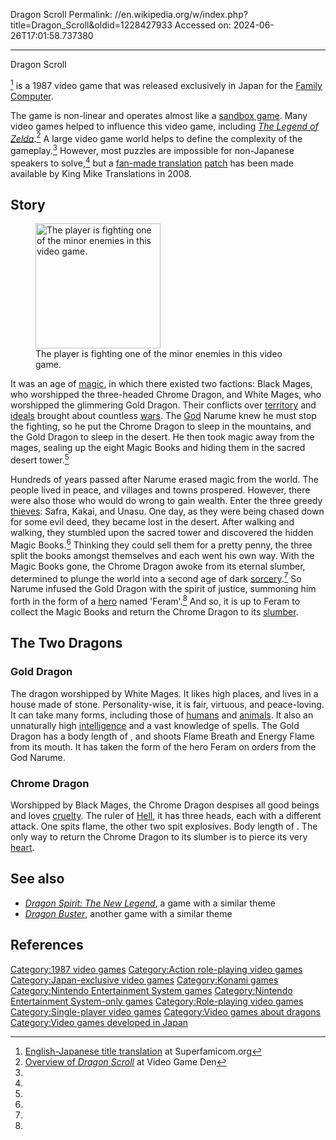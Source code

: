 Dragon Scroll
Permalink: //en.wikipedia.org/w/index.php?title=Dragon_Scroll&oldid=1228427933
Accessed on: 2024-06-26T17:01:58.737380



------
Dragon Scroll
{{Short description|1987 video game}}
{{Infobox video game
|title = Dragon Scroll
|image = [[File:DragonScrollBoxShotNES.jpg|frameless|Dragon Scroll]]
|caption = Cover art
|developer = [[Konami]]
|publisher = Konami
|composer = [[Kouji Murata]]<ref name="dragonscroll"/>
|released = {{vgrelease|JP|December 4, 1987<ref name="dragonscroll">[http://www.gamefaqs.com/nes/564419-dragon-scroll-yomigaerishi-maryuu/data ''Dragon Scroll''] at [[GameFAQs]]</ref>}}
|genre = [[Action role-playing game]]
|modes = [[Single-player video game|Single-player]]
|platforms = [[Nintendo Entertainment System|Family Computer]]
}}

{{nihongo|'''''Dragon Scroll'''''|ドラゴンスクロール 甦りし魔竜||lit. "The Rebirth of the Evil Dragon"}}<ref>[http://superfamicom.org/famicom/info/dragon-scroll-yomigaerishi-maryuu English-Japanese title translation] {{webarchive |url=https://web.archive.org/web/20120531080658/http://superfamicom.org/famicom/info/dragon-scroll-yomigaerishi-maryuu |date=May 31, 2012 }} at Superfamicom.org</ref> is a 1987 video game that was released exclusively in Japan for the [[Nintendo Entertainment System|Family Computer]].

The game is non-linear and operates almost like a [[sandbox game]]. Many video games helped to influence this video game, including ''[[The Legend of Zelda (1986 video game)|The Legend of Zelda]]''.<ref name="videogameden">[http://www.videogameden.com/fc.htm?dra Overview of ''Dragon Scroll''] at Video Game Den</ref> A large video game world helps to define the complexity of the gameplay.<ref name="videogameden"/> However, most puzzles are impossible for non-Japanese speakers to solve,<ref name="videogameden"/> but a [[Fan translation (video gaming)|fan-made translation]] [[fan patch|patch]] has been made available by King Mike Translations in 2008.

==Story==
[[File:DragonScrollNESScreenshot.PNG|200px|left|thumb|The player is fighting one of the minor enemies in this video game.]]

It was an age of [[Magic (gaming)|magic]], in which there existed two factions: Black Mages, who worshipped the three-headed Chrome Dragon, and White Mages, who worshipped the glimmering Gold Dragon. Their conflicts over [[territory (country subdivision)|territory]] and [[Ideal (ethics)|ideal]]s brought about countless [[war]]s. The [[God]] Narume knew he must stop the fighting, so he put the Chrome Dragon to sleep in the mountains, and the Gold Dragon to sleep in the desert. He then took magic away from the mages, sealing up the eight Magic Books and hiding them in the sacred desert tower.<ref name="videogameden"/>

Hundreds of years passed after Narume erased magic from the world. The people lived in peace, and villages and towns prospered. However, there were also those who would do wrong to gain wealth. Enter the three greedy [[theft|thieves]]: Safra, Kakai, and Unasu. One day, as they were being chased down for some evil deed, they became lost in the desert. After walking and walking, they stumbled upon the sacred tower and discovered the hidden Magic Books.<ref name="videogameden"/> Thinking they could sell them for a pretty penny, the three split the books amongst themselves and each went his own way. With the Magic Books gone, the Chrome Dragon awoke from its eternal slumber, determined to plunge the world into a second age of dark [[Magic (paranormal)|sorcery]].<ref name="videogameden"/> So Narume infused the Gold Dragon with the spirit of justice, summoning him forth in the form of a [[hero]] named 'Feram'.<ref name="videogameden"/> And so, it is up to Feram to collect the Magic Books and return the Chrome Dragon to its [[sleep|slumber]].

==The Two Dragons==

===Gold Dragon===
The dragon worshipped by White Mages. It likes high places, and lives in a house made of stone. Personality-wise, it is fair, virtuous, and peace-loving. It can take many forms, including those of [[human]]s and [[animal]]s. It also an unnaturally high [[intelligence]] and a vast knowledge of spells. The Gold Dragon has a body length of {{convert|18|m|ft}}, and shoots Flame Breath and Energy Flame from its mouth. It has taken the form of the hero Feram on orders from the God Narume.

===Chrome Dragon===
Worshipped by Black Mages, the Chrome Dragon despises all good beings and loves [[cruelty]]. The ruler of [[Hell]], it has three heads, each with a different attack. One spits flame, the other two spit explosives. Body length of {{convert|40|m|ft}}. The only way to return the Chrome Dragon to its slumber is to pierce its very [[heart]].

==See also==
* ''[[Dragon Spirit: The New Legend]]'', a game with a similar theme
* ''[[Dragon Buster]]'', another game with a similar theme

==References==
{{reflist}}

[[Category:1987 video games]]
[[Category:Action role-playing video games]]
[[Category:Japan-exclusive video games]]
[[Category:Konami games]]
[[Category:Nintendo Entertainment System games]]
[[Category:Nintendo Entertainment System-only games]]
[[Category:Role-playing video games]]
[[Category:Single-player video games]]
[[Category:Video games about dragons]]
[[Category:Video games developed in Japan]]